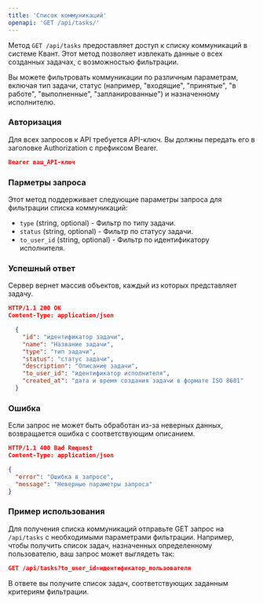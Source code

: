 ```yaml
---
title: 'Список коммуникаций'
openapi: 'GET /api/tasks/'
---
```

Метод `GET /api/tasks` предоставляет доступ к списку коммуникаций в системе Квант. Этот метод позволяет извлекать данные о всех созданных задачах, с возможностью фильтрации.

Вы можете фильтровать коммуникации по различным параметрам, включая тип задачи, статус (например, "входящие", "принятые", "в работе", "выполненные", "запланированные") и назначенному исполнителю.

### Авторизация

Для всех запросов к API требуется API-ключ. Вы должны передать его в заголовке Authorization с префиксом Bearer.

```json
Bearer ваш_API-ключ
```

### Парметры запроса

Этот метод поддерживает следующие параметры запроса для фильтрации списка коммуникаций:

- `type` (string, optional) - Фильтр по типу задачи.
- `status` (string, optional) - Фильтр по статусу задачи.
- `to_user_id` (string, optional) - Фильтр по идентификатору исполнителя.


### Успешный ответ
Сервер вернет массив объектов, каждый из которых представляет задачу.

```json
HTTP/1.1 200 OK
Content-Type: application/json

  {
    "id": "идентификатор задачи",
    "name": "Название задачи",
    "type": "тип задачи",
    "status": "статус задачи",
    "description": "Описание задачи",
    "to_user_id": "идентификатор исполнителя",
    "created_at": "дата и время создания задачи в формате ISO 8601"
  }
```

### Ошибка
Если запрос не может быть обработан из-за неверных данных, возвращается ошибка с соответствующим описанием.

```json
HTTP/1.1 400 Bad Request
Content-Type: application/json

{
  "error": "Ошибка в запросе",
  "message": "Неверные параметры запроса"
}
```
### Пример использования
Для получения списка коммуникаций отправьте GET запрос на `/api/tasks` с необходимыми параметрами фильтрации. Например, чтобы получить список задач, назначенных определенному пользователю, ваш запрос может выглядеть так:

```json
GET /api/tasks?to_user_id=идентификатор_пользователя
```

В ответе вы получите список задач, соответствующих заданным критериям фильтрации.